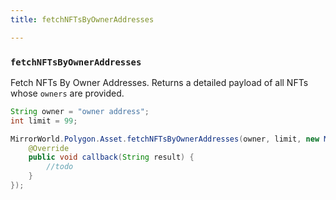 ```yaml
---
title: fetchNFTsByOwnerAddresses

---
```


### `fetchNFTsByOwnerAddresses`

Fetch NFTs By Owner Addresses. Returns a detailed payload of all NFTs whose `owners`
are provided.

```java
String owner = "owner address";
int limit = 99;

MirrorWorld.Polygon.Asset.fetchNFTsByOwnerAddresses(owner, limit, new MirrorCallback() {
    @Override
    public void callback(String result) {
        //todo
    }
});
```
